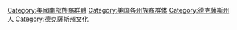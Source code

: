 [[Category:美國南部族裔群體|Category:美國南部族裔群體]]
[[Category:美国各州族裔群体|Category:美国各州族裔群体]]
[[Category:德克薩斯州人|Category:德克薩斯州人]]
[[Category:德克薩斯州文化|Category:德克薩斯州文化]]